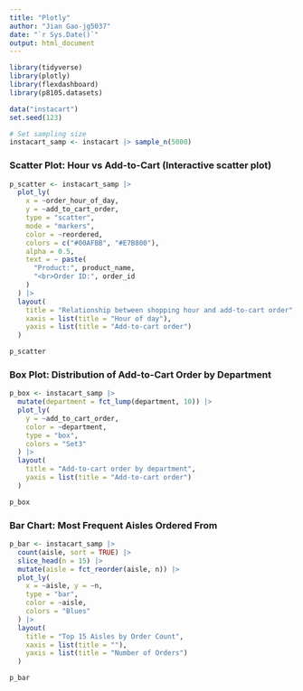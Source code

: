 ```yaml
---
title: "Plotly"
author: "Jian Gao-jg5037"
date: "`r Sys.Date()`"
output: html_document
---
```




```r
library(tidyverse)
library(plotly)
library(flexdashboard)
library(p8105.datasets)

data("instacart")
set.seed(123)

# Set sampling size
instacart_samp <- instacart |> sample_n(5000)
```




### Scatter Plot: Hour vs Add-to-Cart (Interactive scatter plot)

```r
p_scatter <- instacart_samp |>
  plot_ly(
    x = ~order_hour_of_day,
    y = ~add_to_cart_order,
    type = "scatter",
    mode = "markers",
    color = ~reordered,
    colors = c("#00AFBB", "#E7B800"),
    alpha = 0.5,
    text = ~ paste(
      "Product:", product_name,
      "<br>Order ID:", order_id
    )
  ) |>
  layout(
    title = "Relationship between shopping hour and add-to-cart order",
    xaxis = list(title = "Hour of day"),
    yaxis = list(title = "Add-to-cart order")
  )

p_scatter
```

### Box Plot: Distribution of Add-to-Cart Order by Department

```r
p_box <- instacart_samp |>
  mutate(department = fct_lump(department, 10)) |>
  plot_ly(
    y = ~add_to_cart_order,
    color = ~department,
    type = "box",
    colors = "Set3"
  ) |>
  layout(
    title = "Add-to-cart order by department",
    yaxis = list(title = "Add-to-cart order")
  )

p_box
```


### Bar Chart: Most Frequent Aisles Ordered From

```r
p_bar <- instacart_samp |>
  count(aisle, sort = TRUE) |>
  slice_head(n = 15) |>
  mutate(aisle = fct_reorder(aisle, n)) |>
  plot_ly(
    x = ~aisle, y = ~n,
    type = "bar",
    color = ~aisle,
    colors = "Blues"
  ) |>
  layout(
    title = "Top 15 Aisles by Order Count",
    xaxis = list(title = ""),
    yaxis = list(title = "Number of Orders")
  )

p_bar
```